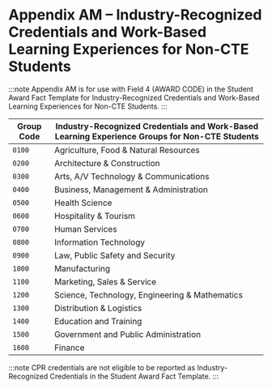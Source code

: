 # Appendix AM – Industry-Recognized Credentials and Work-Based Learning Experiences for Non-CTE Students

:::note
Appendix AM is for use with Field 4 (AWARD CODE) in the Student Award Fact Template for Industry-Recognized Credentials and Work-Based Learning Experiences for Non-CTE Students.
:::

| Group Code | Industry-Recognized Credentials and Work-Based Learning Experience Groups for Non-CTE Students |
|------------|------------------------------------------------------------------------------------------------|
| `0100`       | Agriculture, Food & Natural Resources                                                          |
| `0200`       | Architecture & Construction                                                                    |
| `0300`       | Arts, A/V Technology & Communications                                                          |
| `0400`       | Business, Management & Administration                                                          |
| `0500`       | Health Science                                                                                 |
| `0600`       | Hospitality & Tourism                                                                          |
| `0700`       | Human Services                                                                                 |
| `0800`       | Information Technology                                                                         |
| `0900`       | Law, Public Safety and Security                                                                |
| `1000`       | Manufacturing                                                                                  |
| `1100`       | Marketing, Sales & Service                                                                     |
| `1200`       | Science, Technology, Engineering & Mathematics                                                 |
| `1300`       | Distribution & Logistics                                                                       |
| `1400`       | Education and Training                                                                         |
| `1500`       | Government and Public Administration                                                           |
| `1600`       | Finance                                                                                        |

:::note
CPR credentials are not eligible to be reported as Industry-Recognized Credentials in the Student Award Fact Template.
:::